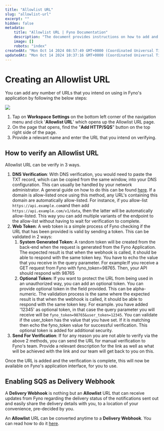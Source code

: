 ```yaml
---
title: "Allowlist URL"
slug: "allowlist-url"
excerpt: ""
hidden: false
metadata:
    title: "Allowlist URL | Fyno Documentation"
    description: "The document provides instructions on how to add and verify an allowlist URL in Fyno's application, detailing three verification methods: DNS Verification, Web Token, and manual verification, and explains how an allowlist URL can be converted into a Delivery Webhook for receiving notification delivery updates."
    image: []
    robots: "index"
createdAt: "Mon Oct 14 2024 08:57:49 GMT+0000 (Coordinated Universal Time)"
updatedAt: "Mon Oct 14 2024 10:37:16 GMT+0000 (Coordinated Universal Time)"
---
```


# Creating an Allowlist URL

You can add any number of URLs that you intend on using in Fyno's application by following the below steps:

![](/images/eabffdb572fa5b2cae84fd348fec630b56f7ae40ba14698ba6bbdf211ba6a957-HTTPSQS.png)

1. Tap on **Workspace Settings** on the bottom left corner of the navigation menu and click '**Allowlist URL**' which opens up the Allowlist URL page.
2. On the page that opens, find the "**Add HTTP/SQS**" button on the top right side of the page.
3. Provide a relevant name and enter the URL that you intend on verifying.

## How to verify an Allowlist URL

Allowlist URL can be verify in 3 ways.

1. **DNS Verification**: With DNS verification, you would need to paste the TXT record, which can be copied from the same window, into your DNS configuration. This can usually be handled by your network administrator. A general guide on how to do this can be found [here](https://support.google.com/a/topic/1409901). If a domain is allow-listed once using this method, any URL's containing this domain are automatically allow-listed. For instance, if you allow-list `https://api.example.com`and then add `https://api.example.com/v1/data`, then the latter will be automatically allow-listed. This way you can add multiple variants of the endpoint to the allow-list without having to wait for verification to complete.
2. **Web Token**: A web token is a simple process of Fyno checking if the URL that has been provided is valid by sending a token. This can be validated in 2 ways:
    1. **System Generated Token:** A random token will be created from the back-end when the request is generated from the Fyno Application. The expected result is that when the webhook is called, it should be able to respond with the same token key. You have to echo the value that you receive in the query parameter. For example:If you receive a GET request from Fyno with fyno_token=98765. Then, your API should respond with 98765
    2. **Optional Token:** If you want to protect the URL from being used in an unauthorized way, you can add an optional token. You can provide optional token in the field provided. This can be alpha-numeric. The validation process is the same where the expected result is that when the webhook is called, it should be able to respond with the same token key. For example. you have added '12345' as optional token, in that case the query parameter you will receive will be `fyno_token=98765&user_token=12345`.
       You can validate if the user_token has the value that you have set. If it is matching then echo the fyno_token value for successful verification. This optional token is added for additional security.
3. **Send For Verification**: If for any reason you are not able to verify via the above 2 methods, you can send the URL for manual verification to Fyno's team. Provide a relevant description for the link as well as what will be achieved with the link and our team will get back to you on this.

Once the URL is added and the verification is complete, this will now be available on Fyno's application interface, for you to use.

## Enabling SQS as Delivery Webhook

A **Delivery Webhook** is nothing but an **Allowlist** URL that can receive updates from Fyno regarding the delivery status of the notifications sent out and easily share the delivery details with you, to a location of your convenience, pre-decided by you.

An **Allowlist** URL can be converted anytime to a **Delivery Webhook**. You can read how to do it [here](./configuring-allowlist-url-sqs-to-receive-delivery-report).
